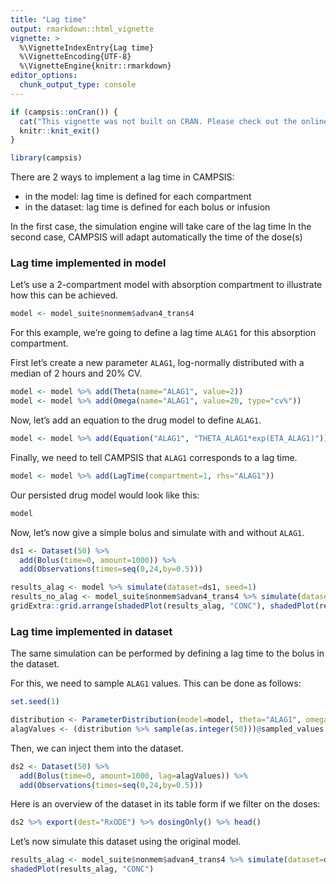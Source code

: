 ---
title: "Lag time"
output: rmarkdown::html_vignette
vignette: >
  %\VignetteIndexEntry{Lag time}
  %\VignetteEncoding{UTF-8}
  %\VignetteEngine{knitr::rmarkdown}
editor_options: 
  chunk_output_type: console
---

```{r, results='asis', echo=F, message=F, warning=F}
if (campsis::onCran()) {
  cat("This vignette was not built on CRAN. Please check out the online version [here](https://calvagone.github.io/campsis.doc/articles/v05_lag_time.html).")
  knitr::knit_exit()
}
```

```{r, results='hide', echo=F, message=F, warning=F}
library(campsis)
```

There are 2 ways to implement a lag time in CAMPSIS:

* in the model: lag time is defined for each compartment
* in the dataset: lag time is defined for each bolus or infusion

In the first case, the simulation engine will take care of the lag time
In the second case, CAMPSIS will adapt automatically the time of the dose(s)

### Lag time implemented in model

Let's use a 2-compartment model with absorption compartment to illustrate how this can be achieved.

```{r}
model <- model_suite$nonmem$advan4_trans4
```

For this example, we're going to define a lag time `ALAG1` for this absorption compartment.

First let's create a new parameter `ALAG1`, log-normally distributed with a median of 2 hours and 20% CV.

```{r}
model <- model %>% add(Theta(name="ALAG1", value=2))
model <- model %>% add(Omega(name="ALAG1", value=20, type="cv%"))
```

Now, let's add an equation to the drug model to define `ALAG1`.
```{r}
model <- model %>% add(Equation("ALAG1", "THETA_ALAG1*exp(ETA_ALAG1)"))
```

Finally, we need to tell CAMPSIS that `ALAG1` corresponds to a lag time.

```{r}
model <- model %>% add(LagTime(compartment=1, rhs="ALAG1"))
```

Our persisted drug model would look like this:

```{r}
model
```

Now, let's now give a simple bolus and simulate with and without `ALAG1`.

```{r}
ds1 <- Dataset(50) %>%
  add(Bolus(time=0, amount=1000)) %>%
  add(Observations(times=seq(0,24,by=0.5)))
```


```{r lag_time_model , fig.align='center', fig.height=4, fig.width=8, message=F}
results_alag <- model %>% simulate(dataset=ds1, seed=1)
results_no_alag <- model_suite$nonmem$advan4_trans4 %>% simulate(dataset=ds1, seed=1)
gridExtra::grid.arrange(shadedPlot(results_alag, "CONC"), shadedPlot(results_no_alag, "CONC"), nrow=1)
```

### Lag time implemented in dataset

The same simulation can be performed by defining a lag time to the bolus in the dataset.

For this, we need to sample `ALAG1` values. This can be done as follows:

```{r, results='hide', echo=F, message=F, warning=F}
set.seed(1)
```

```{r}
distribution <- ParameterDistribution(model=model, theta="ALAG1", omega="ALAG1")
alagValues <- (distribution %>% sample(as.integer(50)))@sampled_values
```

Then, we can inject them into the dataset.

```{r}
ds2 <- Dataset(50) %>%
  add(Bolus(time=0, amount=1000, lag=alagValues)) %>%
  add(Observations(times=seq(0,24,by=0.5)))
```

Here is an overview of the dataset in its table form if we filter on the doses:

```{r}
ds2 %>% export(dest="RxODE") %>% dosingOnly() %>% head()
```

Let's now simulate this dataset using the original model.

```{r lag_time_dataset , fig.align='center', fig.height=4, fig.width=8, message=F}
results_alag <- model_suite$nonmem$advan4_trans4 %>% simulate(dataset=ds2, seed=1)
shadedPlot(results_alag, "CONC")
```
